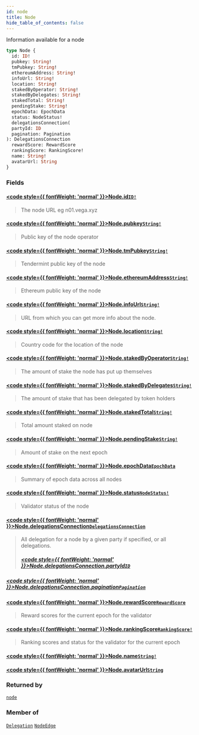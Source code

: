 ```yaml
---
id: node
title: Node
hide_table_of_contents: false
---
```








Information available for a node

```graphql
type Node {
  id: ID!
  pubkey: String!
  tmPubkey: String!
  ethereumAddress: String!
  infoUrl: String!
  location: String!
  stakedByOperator: String!
  stakedByDelegates: String!
  stakedTotal: String!
  pendingStake: String!
  epochData: EpochData
  status: NodeStatus!
  delegationsConnection(
  partyId: ID
  pagination: Pagination
): DelegationsConnection
  rewardScore: RewardScore
  rankingScore: RankingScore!
  name: String!
  avatarUrl: String
}
```


### Fields

#### [<code style={{ fontWeight: 'normal' }}>Node.<b>id</b></code>](#)<Bullet />[`ID!`](/mainnet/api/graphql/scalars/id) <Badge class="secondary" text="non-null"/> <Badge class="secondary" text="scalar"/>
> The node URL eg n01.vega.xyz
> 

#### [<code style={{ fontWeight: 'normal' }}>Node.<b>pubkey</b></code>](#)<Bullet />[`String!`](/mainnet/api/graphql/scalars/string) <Badge class="secondary" text="non-null"/> <Badge class="secondary" text="scalar"/>
> Public key of the node operator
> 

#### [<code style={{ fontWeight: 'normal' }}>Node.<b>tmPubkey</b></code>](#)<Bullet />[`String!`](/mainnet/api/graphql/scalars/string) <Badge class="secondary" text="non-null"/> <Badge class="secondary" text="scalar"/>
> Tendermint public key of the node
> 

#### [<code style={{ fontWeight: 'normal' }}>Node.<b>ethereumAddress</b></code>](#)<Bullet />[`String!`](/mainnet/api/graphql/scalars/string) <Badge class="secondary" text="non-null"/> <Badge class="secondary" text="scalar"/>
> Ethereum public key of the node
> 

#### [<code style={{ fontWeight: 'normal' }}>Node.<b>infoUrl</b></code>](#)<Bullet />[`String!`](/mainnet/api/graphql/scalars/string) <Badge class="secondary" text="non-null"/> <Badge class="secondary" text="scalar"/>
> URL from which you can get more info about the node.
> 

#### [<code style={{ fontWeight: 'normal' }}>Node.<b>location</b></code>](#)<Bullet />[`String!`](/mainnet/api/graphql/scalars/string) <Badge class="secondary" text="non-null"/> <Badge class="secondary" text="scalar"/>
> Country code for the location of the node
> 

#### [<code style={{ fontWeight: 'normal' }}>Node.<b>stakedByOperator</b></code>](#)<Bullet />[`String!`](/mainnet/api/graphql/scalars/string) <Badge class="secondary" text="non-null"/> <Badge class="secondary" text="scalar"/>
> The amount of stake the node has put up themselves
> 

#### [<code style={{ fontWeight: 'normal' }}>Node.<b>stakedByDelegates</b></code>](#)<Bullet />[`String!`](/mainnet/api/graphql/scalars/string) <Badge class="secondary" text="non-null"/> <Badge class="secondary" text="scalar"/>
> The amount of stake that has been delegated by token holders
> 

#### [<code style={{ fontWeight: 'normal' }}>Node.<b>stakedTotal</b></code>](#)<Bullet />[`String!`](/mainnet/api/graphql/scalars/string) <Badge class="secondary" text="non-null"/> <Badge class="secondary" text="scalar"/>
> Total amount staked on node
> 

#### [<code style={{ fontWeight: 'normal' }}>Node.<b>pendingStake</b></code>](#)<Bullet />[`String!`](/mainnet/api/graphql/scalars/string) <Badge class="secondary" text="non-null"/> <Badge class="secondary" text="scalar"/>
> Amount of stake on the next epoch
> 

#### [<code style={{ fontWeight: 'normal' }}>Node.<b>epochData</b></code>](#)<Bullet />[`EpochData`](/mainnet/api/graphql/objects/epoch-data) <Badge class="secondary" text="object"/>
> Summary of epoch data across all nodes
> 

#### [<code style={{ fontWeight: 'normal' }}>Node.<b>status</b></code>](#)<Bullet />[`NodeStatus!`](/mainnet/api/graphql/enums/node-status) <Badge class="secondary" text="non-null"/> <Badge class="secondary" text="enum"/>
> Validator status of the node
> 

#### [<code style={{ fontWeight: 'normal' }}>Node.<b>delegationsConnection</b></code>](#)<Bullet />[`DelegationsConnection`](/mainnet/api/graphql/objects/delegations-connection) <Badge class="secondary" text="object"/>
> All delegation for a node by a given party if specified, or all delegations.
> ##### [<code style={{ fontWeight: 'normal' }}>Node.delegationsConnection.<b>partyId</b></code>](#)<Bullet />[`ID`](/mainnet/api/graphql/scalars/id) <Badge class="secondary" text="scalar"/>
> 
> 

##### [<code style={{ fontWeight: 'normal' }}>Node.delegationsConnection.<b>pagination</b></code>](#)<Bullet />[`Pagination`](/mainnet/api/graphql/inputs/pagination) <Badge class="secondary" text="input"/>
> 
> 

#### [<code style={{ fontWeight: 'normal' }}>Node.<b>rewardScore</b></code>](#)<Bullet />[`RewardScore`](/mainnet/api/graphql/objects/reward-score) <Badge class="secondary" text="object"/>
> Reward scores for the current epoch for the validator
> 

#### [<code style={{ fontWeight: 'normal' }}>Node.<b>rankingScore</b></code>](#)<Bullet />[`RankingScore!`](/mainnet/api/graphql/objects/ranking-score) <Badge class="secondary" text="non-null"/> <Badge class="secondary" text="object"/>
> Ranking scores and status for the validator for the current epoch
> 

#### [<code style={{ fontWeight: 'normal' }}>Node.<b>name</b></code>](#)<Bullet />[`String!`](/mainnet/api/graphql/scalars/string) <Badge class="secondary" text="non-null"/> <Badge class="secondary" text="scalar"/>
> 
> 

#### [<code style={{ fontWeight: 'normal' }}>Node.<b>avatarUrl</b></code>](#)<Bullet />[`String`](/mainnet/api/graphql/scalars/string) <Badge class="secondary" text="scalar"/>
> 
> 



### Returned by

[`node`](/mainnet/api/graphql/queries/node)  <Badge class="secondary" text="query"/>

### Member of

[`Delegation`](/mainnet/api/graphql/objects/delegation)  <Badge class="secondary" text="object"/><Bullet />[`NodeEdge`](/mainnet/api/graphql/objects/node-edge)  <Badge class="secondary" text="object"/>



